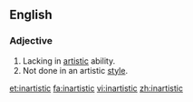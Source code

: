 ==English==

===Adjective===
{{en-adj|less [[artistic]]|least [[artistic]]}}

#Lacking in [[artistic]] ability.
#Not done in an artistic [[style]].

[[et:inartistic]]
[[fa:inartistic]]
[[vi:inartistic]]
[[zh:inartistic]]